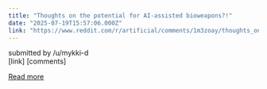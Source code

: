 ```yaml
---
title: "Thoughts on the potential for AI-assisted bioweapons?!"
date: "2025-07-19T15:57:06.000Z"
link: "https://www.reddit.com/r/artificial/comments/1m3zoay/thoughts_on_the_potential_for_aiassisted/"
---
```


submitted by    /u/mykki-d  
 [link]   [comments]

[Read more](https://www.reddit.com/r/artificial/comments/1m3zoay/thoughts_on_the_potential_for_aiassisted/)

